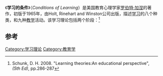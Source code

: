 《'''学习的条件'''》（''Conditions of Learning''）是美国教育心理学家[[罗伯特·加涅|罗伯特·加涅]]的著作，初版于1965年，由Holt, Rinehart and Winston公司出版，描述[[学习|学习]]的八个种类，和九种[[教学|教学]]活动。该学习理论包括两个阶段：<ref>Schunk, D. H. 2008. "Learning theories:An educational perspective", ''(5th Ed)'', pp.286-287</ref>

==参考==
{{reflist}}
{{DEFAULTSORT:Conditions Of Learning}}
[[Category:学习理论|Category:学习理论]]
[[Category:教育学|Category:教育学]]